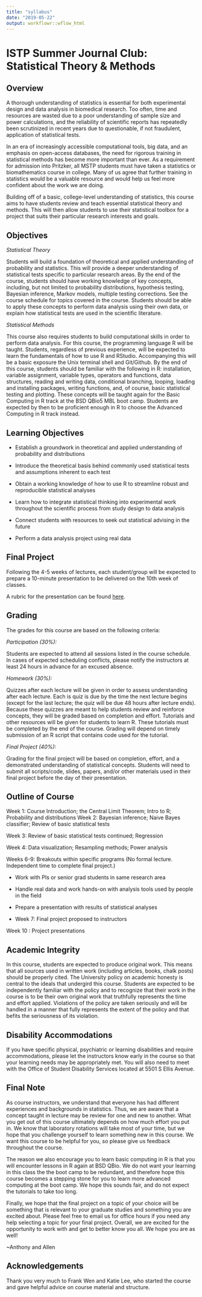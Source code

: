 ```yaml
---
title: "syllabus"
date: "2019-05-22"
output: workflowr::wflow_html
---
```


# ISTP Summer Journal Club: Statistical Theory & Methods

## Overview

A thorough understanding of statistics is essential for both experimental design and data analysis in biomedical research. Too often, time and resources are wasted due to a poor understanding of sample size and power calculations, and the reliability of scientific reports has repeatedly been scrutinized in recent years due to questionable, if not fraudulent, application of statistical tests.

In an era of increasingly accessible computational tools, big data, and an emphasis on open-access databases, the need for rigorous training in statistical methods has become more important than ever. As a requirement for admission into Pritzker, all MSTP students must have taken a statistics or biomathematics course in college. Many of us agree that further training in statistics would be a valuable resource and would help us feel more confident about the work we are doing.

Building off of a basic, college-level understanding of statistics, this course aims to have students review and teach essential statistical theory and methods. This will then allow students to use their statistical toolbox for a project that suits their particular research interests and goals.

## Objectives

_Statistical Theory_

Students will build a foundation of theoretical and applied understanding of probability and statistics. This will provide a deeper understanding of statistical tests specific to particular research areas. By the end of the course, students should have working knowledge of key concepts, including, but not limited to probability distributions, hypothesis testing, Bayesian inference, Markov models, multiple testing corrections. See the course schedule for topics covered in the course. Students should be able to apply these concepts to perform data analysis using their own data, or explain how statistical tests are used in the scientific literature.

_Statistical Methods_

This course also requires students to build computational skills in order to perform data analysis. For this course, the programming language R will be taught. Students, regardless of previous experience, will be expected to learn the fundamentals of how to use R and RStudio. Accompanying this will be a basic exposure the Unix terminal shell and Git/Github. By the end of this course, students should be familiar with the following in R: installation, variable assignment, variable types, operators and functions, data structures, reading and writing data, conditional branching, looping, loading and installing packages, writing functions, and, of course, basic statistical testing and plotting.
These concepts will be taught again for the Basic Computing in R track at the BSD QBio5 MBL boot camp. Students are expected by then to be proficient enough in R to choose the Advanced Computing in R track instead.


## Learning Objectives

* Establish a groundwork in theoretical and applied understanding of probability and distributions

* Introduce the theoretical basis behind commonly used statistical tests and assumptions inherent to each test

* Obtain a working knowledge of how to use R to streamline robust and reproducible statistical analyses

* Learn how to integrate statistical thinking into experimental work throughout the scientific process from study design to data analysis

* Connect students with resources to seek out statistical advising in the future

* Perform a data analysis project using real data

## Final Project

Following the 4-5 weeks of lectures, each student/group will be expected to prepare a 10-minute presentation to be delivered on the 10th week of classes. 

A rubric for the presentation can be found [here](https://drive.google.com/open?id=1FPfHFjK83qjQQmMX4uLujx9von8jRZlB).

## Grading

The grades for this course are based on the following criteria:

_Participation (30%):_

Students are expected to attend all sessions listed in the course schedule. In cases of expected scheduling conflicts, please notify the instructors at least 24 hours in advance for an excused absence.

_Homework (30%):_

Quizzes after each lecture will be given in order to assess understanding after each lecture. Each is quiz is due by the time the next lecture begins (except for the last lecture; the quiz will be due 48 hours after lecture ends). Because these quizzes are meant to help students review and reinforce concepts, they will be graded based on completion and effort.
Tutorials and other resources will be given for students to learn R. These tutorials must be completed by the end of the course. Grading will depend on timely submission of an R script that contains code used for the tutorial.

_Final Project (40%):_

Grading for the final project will be based on completion, effort, and a demonstrated understanding of statistical concepts. Students will need to submit all scripts/code, slides, papers, and/or other materials used in their final project before the day of their presentation.

## Outline of Course

Week 1: Course Introduction; the Central Limit Theorem; Intro to R; Probability and distributions 
Week 2: Bayesian inference; Naive Bayes classifier; Review of basic statistical tests

Week 3: Review of basic statistical tests continued; Regression

Week 4: Data visualization; Resampling methods; Power analysis

Weeks 6-9: Breakouts within specific programs (No formal lecture. Independent time to complete final project.)

* Work with PIs or senior grad students in same research area

* Handle real data and work hands-on with analysis tools used by people in the field

* Prepare a presentation with results of statistical analyses

* Week 7: Final project proposed to instructors

Week 10 : Project presentations

## Academic Integrity

In this course, students are expected to produce original work. This means that all sources used in written work (including articles, books, chalk posts) should be properly cited. The University policy on academic honesty is central to the ideals that undergird this course. Students are expected to be independently familiar with the policy and to recognize that their work in the course is to be their own original work that truthfully represents the time and effort applied. Violations of the policy are taken seriously and will be handled in a manner that fully represents the extent of the policy and that befits the seriousness of its violation.

## Disability Accommodations

If you have specific physical, psychiatric or learning disabilities and require accommodations, please let the instructors know early in the course so that your learning needs may be appropriately met. You will also need to meet with the Office of Student Disability Services located at 5501 S Ellis Avenue.

## Final Note

As course instructors, we understand that everyone has had different experiences and backgrounds in statistics. Thus, we are aware that a concept taught in lecture may be review for one and new to another. What you get out of this course ultimately depends on how much effort you put in. We know that laboratory rotations will take most of your time, but we hope that you challenge yourself to learn something new in this course. We want this course to be helpful for you, so please give us feedback throughout the course.

The reason we also encourage you to learn basic computing in R is that you will encounter lessons in R again at BSD QBio. We do not want your learning in this class the the boot camp to be redundant, and therefore hope this course becomes a stepping stone for you to learn more advanced computing at the boot camp. We hope this sounds fair, and do not expect the tutorials to take too long.

Finally, we hope that the final project on a topic of your choice will be something that is relevant to your graduate studies and something you are excited about. Please feel free to email us for office hours if you need any help selecting a topic for your final project. Overall, we are excited for the opportunity to work with and get to better know you all. We hope you are as well!

~Anthony and Allen


## Acknowledgements

Thank you very much to Frank Wen and Katie Lee, who started the course and gave helpful advice on course material and structure.
